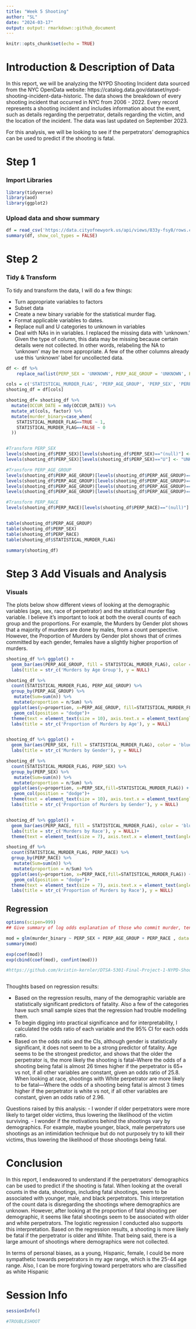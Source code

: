 ---
title: "Week 5 Shooting"
author: "SL"
date: "2024-03-17"
output: output: rmarkdown::github_document
---

```{r setup, include=FALSE}
knitr::opts_chunk$set(echo = TRUE)
```

# Introduction & Description of Data

In this report, we will be analyzing the NYPD Shooting Incident data sourced from the NYC OpenData website: https://catalog.data.gov/dataset/nypd-shooting-incident-data-historic. The data shows the breakdown of every shooting incident that occurred in NYC from 2006 - 2022. Every record represents a shooting incident and includes information about the event, such as  details regarding the perpetrator, details regarding the victim, and the location of the incident. The data was last updated on September 2023. 

For this analysis, we will be looking to see if the perpetrators' demographics can be used to predict if the shooting is fatal. 
 
# Step 1 

### Import Libraries

```{r libs, echo=TRUE}
library(tidyverse)
library(aod)
library(ggplot2)

```


### Upload data and show summary
```{r data, echo=TRUE}
df = read_csv('https://data.cityofnewyork.us/api/views/833y-fsy8/rows.csv?accessType=DOWNLOAD')
summary(df, show_col_types = FALSE)

```

# Step 2

### Tidy & Transform 

To tidy and transform the data, I will do a few things:

- Turn appropriate variables to factors
- Subset data
- Create a new binary variable for the statistical murder flag. 
- Format applicable variables to dates.
- Replace null and U categories to unknown in variables
- Deal with NAs in in variables. I replaced the missing data  with 'unknown.' Given the type of column, this data may be missing because certain details were not collected. In other words, relabeling the NA to 'unknown' may be more appropriate. A few of the other columns already use this 'unknown' label for uncollected data. 

```{r clean, echo=TRUE}

df <- df %>%
    replace_na(list(PERP_SEX = 'UNKNOWN', PERP_AGE_GROUP = 'UNKNOWN', PERP_RACE = 'UNKNOWN'))

cols = c('STATISTICAL_MURDER_FLAG', 'PERP_AGE_GROUP', 'PERP_SEX', 'PERP_RACE', 'OCCUR_DATE')
shooting_df = df[cols]

shooting_df= shooting_df %>%
  mutate(OCCUR_DATE = mdy(OCCUR_DATE)) %>%
  mutate_at(cols, factor) %>%
  mutate(murder_binary=case_when(
    STATISTICAL_MURDER_FLAG==TRUE ~ 1,
    STATISTICAL_MURDER_FLAG==FALSE ~ 0
  ))


#Transform PERP_SEX
levels(shooting_df$PERP_SEX)[levels(shooting_df$PERP_SEX)=="(null)"] <- "UNKNOWN"
levels(shooting_df$PERP_SEX)[levels(shooting_df$PERP_SEX)=="U"] <- "UNKNOWN"

#Transform PERP_AGE_GROUP
levels(shooting_df$PERP_AGE_GROUP)[levels(shooting_df$PERP_AGE_GROUP)=="(null)"] <- "UNKNOWN"
levels(shooting_df$PERP_AGE_GROUP)[levels(shooting_df$PERP_AGE_GROUP)=="1020"] <- "UNKNOWN"
levels(shooting_df$PERP_AGE_GROUP)[levels(shooting_df$PERP_AGE_GROUP)=="224"] <- "UNKNOWN"
levels(shooting_df$PERP_AGE_GROUP)[levels(shooting_df$PERP_AGE_GROUP)=="940"] <- "UNKNOWN"

#Transform PERP_RACE
levels(shooting_df$PERP_RACE)[levels(shooting_df$PERP_RACE)=="(null)"] <- "UNKNOWN"


table(shooting_df$PERP_AGE_GROUP) 
table(shooting_df$PERP_SEX)
table(shooting_df$PERP_RACE)
table(shooting_df$STATISTICAL_MURDER_FLAG)

summary(shooting_df)
```





# Step 3 Add Visuals and Analysis

### Visuals 

The plots below show different views of looking at the demographic variables (age, sex, race of perpetrator) and the statistical murder flag variable. I believe it’s important to look at both the overall counts of each group and the proportions. For example, the Murders by Gender plot shows that a majority of murders are done by males, from a count perspective. However, the Proportion of Murders by Gender plot shows that of crimes committed by each gender, females have a slightly higher proportion of murders. 

```{r shootings by year, echo=TRUE}

shooting_df %>% ggplot() +
  geom_bar(aes(PERP_AGE_GROUP, fill = STATISTICAL_MURDER_FLAG), color = 'blue',position=position_dodge())+
  labs(title = str_c('Murders by Age Group'), y = NULL)

shooting_df %>%
  count(STATISTICAL_MURDER_FLAG, PERP_AGE_GROUP) %>% 
  group_by(PERP_AGE_GROUP) %>% 
   mutate(Sum=sum(n)) %>% 
   mutate(proportion = n/Sum) %>% 
  ggplot(aes(y=proportion, x=PERP_AGE_GROUP, fill=STATISTICAL_MURDER_FLAG)) +
   geom_col(position = "dodge")+
  theme(text = element_text(size = 10), axis.text.x = element_text(angle = 45, hjust = 1)) +
  labs(title = str_c('Proportion of Murders by Age'), y = NULL)


shooting_df %>% ggplot() +
  geom_bar(aes(PERP_SEX, fill = STATISTICAL_MURDER_FLAG), color = 'blue',position=position_dodge())+
  labs(title = str_c('Murders by Gender'), y = NULL)

shooting_df %>%
  count(STATISTICAL_MURDER_FLAG, PERP_SEX) %>% 
  group_by(PERP_SEX) %>% 
   mutate(Sum=sum(n)) %>% 
   mutate(proportion = n/Sum) %>% 
  ggplot(aes(y=proportion, x=PERP_SEX,fill=STATISTICAL_MURDER_FLAG)) +
   geom_col(position = "dodge")+
  theme(text = element_text(size = 10), axis.text.x = element_text(angle = 45, hjust = 1)) +
  labs(title = str_c('Proportion of Murders by Gender'), y = NULL)


shooting_df %>% ggplot() +
  geom_bar(aes(PERP_RACE, fill = STATISTICAL_MURDER_FLAG), color = 'blue',position=position_dodge())+
  labs(title = str_c('Murders by Race'), y = NULL)+
  theme(text = element_text(size = 7), axis.text.x = element_text(angle = 45, hjust = 1)) 

shooting_df %>%
  count(STATISTICAL_MURDER_FLAG, PERP_RACE) %>% 
  group_by(PERP_RACE) %>% 
   mutate(Sum=sum(n)) %>% 
   mutate(proportion = n/Sum) %>% 
  ggplot(aes(y=proportion, x=PERP_RACE,fill=STATISTICAL_MURDER_FLAG)) +
   geom_col(position = "dodge")+
  theme(text = element_text(size = 7), axis.text.x = element_text(angle = 45, hjust = 1)) +
  labs(title = str_c('Proportion of Murders by Race'), y = NULL)


```

## Regression
```{r regs by gender, echo=TRUE}
options(scipen=999)
## Give summary of log odds explanation of those who commit murder, tend ot be older

mod = glm(murder_binary ~ PERP_SEX + PERP_AGE_GROUP + PERP_RACE , data = shooting_df, family = 'binomial')
summary(mod)

exp(coef(mod))
exp(cbind(coef(mod), confint(mod))) 

#https://github.com/kristin-kernler/DTSA-5301-Final-Project-1-NYPD-Shooting-Incidents/blob/main/NYPD_Shooting_Report.pdf



```


Thoughts based on regression results:

- Based on the regression results, many of the demographic variable are statistically significant predictors of fatality. Also a few of the categories have such small sample sizes that the regression had trouble modelling them.
- To begin digging into practical significance and for interpretability, I calculated the odds ratio of each variable and the 95% CI for each odds ratio. 
- Based on the odds ratio and the CIs, although gender is statistically significant, it does not seem to be a strong predictor of fatality. Age seems to be the strongest predictor, and shows that the older the perpetrator is, the more likely the shooting is fatal--Where the odds of a shooting being fatal is almost 26 times higher if the perpetrator is 65+ vs not, if all other variables are constant, given an odds ratio of 25.8. When looking at race, shootings with White perpetrator are more likely to be fatal---Where the odds of a shooting being fatal is almost 3 times higher if the perpetrator is white vs not, if all other variables are constant, given an odds ratio of 2.96.

Questions raised by this analysis:
- I wonder if older perpetrators were more likely to target older victims, thus lowering the likelihood of the victim surviving. 
- I wonder if the motivations behind the shootings vary by demographics. For example, maybe younger, black, male perpetrators use shootings as an intimidation technique but do not purposely try to kill their victims, thus lowering the likelihood of those shootings being fatal. 



# Conclusion

In this report, I endeavored to understand if the perpetrators’ demographics can be used to predict if the shooting is fatal. When looking at the overall counts in the data, shootings, including fatal shootings, seem to be associated with younger, male, and black perpetrators. This interpretation of the count data is disregarding the shootings where demographics are unknown. However, after looking at the proportion of fatal shooting per demographic, it seems like  fatal shootings seem to be associated with older and white perpetrators. The logistic regression I conducted also supports this interpretation. Based on the regression results, a shooting is more likely be fatal if the perpetrator is older and White. That being said, there is a large amount of shootings where demographics were not collected. 

In terms of personal biases, as a young, Hispanic, female, I could be more sympathetic towards perpetrators in my age range, which is the 25-44 age range. Also, I can be more forgiving toward perpetrators who are classified as white Hispanic  

# Session Info

```{r session, echo= TRUE, eval=TRUE}
sessionInfo()
```


```{r e, echo = FALSE, eval=FALSE}
#TROUBLESHOOT
```
